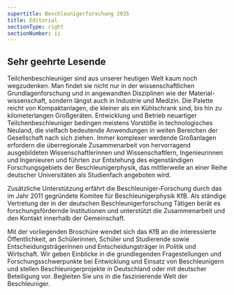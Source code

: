 ```yaml
---
supertitle: Beschleunigerforschung 2035
title: Editorial
sectionType: right
sectionNumber: ii
---
```


<div class="spread--right spread-area--c-1-under-header large">

## Sehr geehrte Lesende

Teilchenbeschleuniger sind aus unserer heutigen Welt kaum noch wegzudenken. Man findet sie nicht nur in der wissenschaftlichen Grundlagenforschung und in angewandten Disziplinen wie der Material- wissenschaft, sondern längst auch in Industrie und Medizin. Die Palette reicht von Kompaktanlagen, die kleiner als ein Kühlschrank sind, bis hin zu kilometerlangen Großgeräten. Entwicklung und Betrieb neuartiger Teilchenbeschleuniger bedingen meistens Vorstöße in technologisches Neuland, die vielfach bedeutende Anwendungen in weiten Bereichen der Gesellschaft nach sich ziehen.
Immer komplexer werdende Großanlagen erfordern die überregionale Zusammenarbeit von hervorragend ausgebildeten Wissenschaftlerinnen und Wissenschaftlern, Ingenieurinnen und Ingenieuren und führten zur Entstehung des eigenständigen Forschungsgebiets der Beschleunigerphysik, das mittlerweile an einer Reihe deutscher Universitäten als Studienfach angeboten wird.

</div>

<div class="spread--right spread-area--c-2-under-header large">

Zusätzliche Unterstützung erfährt die Beschleuniger-Forschung durch das im Jahr 2011 gegründete Komitee für Beschleunigerphysik KfB. Als ständige Vertretung der in der deutschen Beschleunigerforschung Tätigen berät es forschungsfördernde Institutionen und unterstützt die Zusammenarbeit und den Kontakt innerhalb der Gemeinschaft.

Mit der vorliegenden Broschüre wendet sich das KfB an die interessierte Öffentlichkeit, an Schülerinnen, Schüler und Studierende sowie Entscheidungsträgerinnen und Entscheidungsträger in Politik und Wirtschaft. Wir geben Einblicke in die grundlegenden Fragestellungen und Forschungsschwerpunkte bei Entwicklung und Einsatz von Beschleunigern und stellen Beschleunigerprojekte in Deutschland oder mit deutscher Beteiligung vor. Begleiten Sie uns in die faszinierende Welt der Beschleuniger.

</div>
